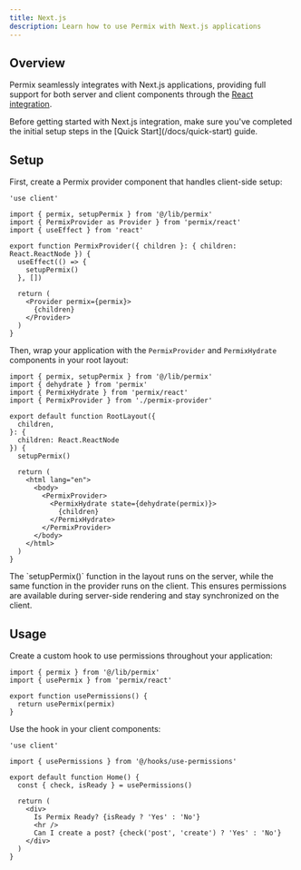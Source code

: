 ```yaml
---
title: Next.js
description: Learn how to use Permix with Next.js applications
---
```


## Overview

Permix seamlessly integrates with Next.js applications, providing full support for both server and client components through the [React integration](/docs/integrations/react).

<Callout>
Before getting started with Next.js integration, make sure you've completed the initial setup steps in the [Quick Start](/docs/quick-start) guide.
</Callout>

<Steps>

<Step>

## Setup

First, create a Permix provider component that handles client-side setup:

```tsx title="app/permix-provider.tsx"
'use client'

import { permix, setupPermix } from '@/lib/permix'
import { PermixProvider as Provider } from 'permix/react'
import { useEffect } from 'react'

export function PermixProvider({ children }: { children: React.ReactNode }) {
  useEffect(() => {
    setupPermix()
  }, [])

  return (
    <Provider permix={permix}>
      {children}
    </Provider>
  )
}
```

Then, wrap your application with the `PermixProvider` and `PermixHydrate` components in your root layout:

```tsx title="app/layout.tsx"
import { permix, setupPermix } from '@/lib/permix'
import { dehydrate } from 'permix'
import { PermixHydrate } from 'permix/react'
import { PermixProvider } from './permix-provider'

export default function RootLayout({
  children,
}: {
  children: React.ReactNode
}) {
  setupPermix()

  return (
    <html lang="en">
      <body>
        <PermixProvider>
          <PermixHydrate state={dehydrate(permix)}>
            {children}
          </PermixHydrate>
        </PermixProvider>
      </body>
    </html>
  )
}
```

<Callout>
The `setupPermix()` function in the layout runs on the server, while the same function in the provider runs on the client. This ensures permissions are available during server-side rendering and stay synchronized on the client.
</Callout>

</Step>

<Step>

## Usage

Create a custom hook to use permissions throughout your application:

```tsx title="hooks/use-permissions.tsx"
import { permix } from '@/lib/permix'
import { usePermix } from 'permix/react'

export function usePermissions() {
  return usePermix(permix)
}
```

Use the hook in your client components:

```tsx title="app/some-page/page.tsx"
'use client'

import { usePermissions } from '@/hooks/use-permissions'

export default function Home() {
  const { check, isReady } = usePermissions()

  return (
    <div>
      Is Permix Ready? {isReady ? 'Yes' : 'No'}
      <hr />
      Can I create a post? {check('post', 'create') ? 'Yes' : 'No'}
    </div>
  )
}
```

</Step>

</Steps>

